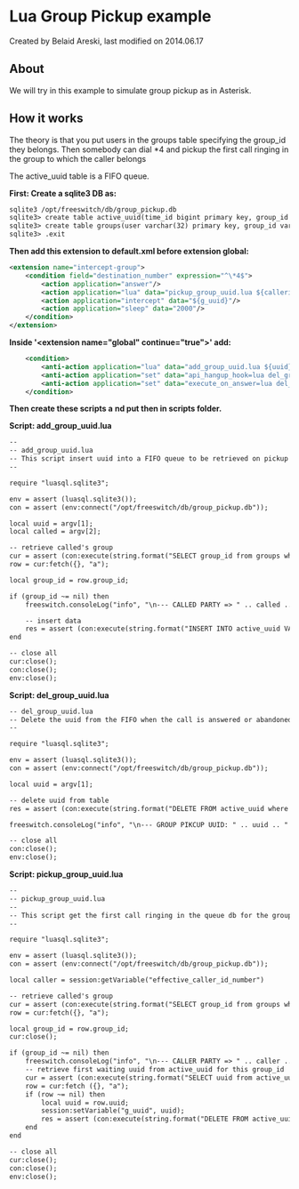 
# Lua Group Pickup example 

 Created by  Belaid Areski, last modified on 2014.06.17

## About

We will try in this example to simulate group pickup as in Asterisk.

## How it works

The theory is that you put users in the groups table specifying the group\_id they belongs. Then somebody can dial \*4 and pickup the first call ringing in the group to which the caller belongs

The active\_uuid table is a FIFO queue.

**First: Create a sqlite3 DB as:**

```xml
sqlite3 /opt/freeswitch/db/group_pickup.db
sqlite3> create table active_uuid(time_id bigint primary key, group_id varchar(32), uuid varchar(60));
sqlite3> create table groups(user varchar(32) primary key, group_id varchar(32));
sqlite3> .exit
```

**Then add this extension to default.xml before extension global:**

```xml
<extension name="intercept-group">
	<condition field="destination_number" expression="^\*4$">
		<action application="answer"/>
		<action application="lua" data="pickup_group_uuid.lua ${callerid_number}"/>
		<action application="intercept" data="${g_uuid}"/>
		<action application="sleep" data="2000"/>
	</condition>
</extension>
```

**Inside '&lt;extension name="global" continue="true">' add:**

```xml
	<condition>
		<anti-action application="lua" data="add_group_uuid.lua ${uuid} ${dialed_ext}"/>
		<anti-action application="set" data="api_hangup_hook=lua del_group_uuid.lua ${uuid}"/>
		<anti-action application="set" data="execute_on_answer=lua del_group_uuid.lua ${uuid}"/>
	</condition>
```

**Then create these scripts a** **nd put then in scripts folder.**

**Script: add\_group\_uuid.lua**

```xml
--
-- add_group_uuid.lua
-- This script insert uuid into a FIFO queue to be retrieved on pickup
--

require "luasql.sqlite3";

env = assert (luasql.sqlite3());
con = assert (env:connect("/opt/freeswitch/db/group_pickup.db"));

local uuid = argv[1];
local called = argv[2];

-- retrieve called's group
cur = assert (con:execute(string.format("SELECT group_id from groups where user='%s'", called)));
row = cur:fetch({}, "a");

local group_id = row.group_id;

if (group_id ~= nil) then
	freeswitch.consoleLog("info", "\n--- CALLED PARTY => " .. called .. " , GROUP = " .. group_id .. ", UUID = " .. uuid .. " ---\n")

	-- insert data
	res = assert (con:execute(string.format("INSERT INTO active_uuid VALUES(julianday('now'),'%s','%s')", group_id, uuid)));
end

-- close all
cur:close();
con:close();
env:close();
```

**Script: del\_group\_uuid.lua**

```xml
-- del_group_uuid.lua
-- Delete the uuid from the FIFO when the call is answered or abandoned
--

require "luasql.sqlite3";

env = assert (luasql.sqlite3());
con = assert (env:connect("/opt/freeswitch/db/group_pickup.db"));

local uuid = argv[1];

-- delete uuid from table
res = assert (con:execute(string.format("DELETE FROM active_uuid where uuid='%s'", uuid)));

freeswitch.consoleLog("info", "\n--- GROUP PIKCUP UUID: " .. uuid .. " DELETED ---\n")

-- close all
con:close();
env:close();
```

**Script: pickup\_group\_uuid.lua**

```xml
-- 
-- pickup_group_uuid.lua
--
-- This script get the first call ringing in the queue db for the group
--

require "luasql.sqlite3";

env = assert (luasql.sqlite3());
con = assert (env:connect("/opt/freeswitch/db/group_pickup.db"));

local caller = session:getVariable("effective_caller_id_number")

-- retrieve called's group
cur = assert (con:execute(string.format("SELECT group_id from groups where user='%s'", caller)));
row = cur:fetch({}, "a");

local group_id = row.group_id;
cur:close();

if (group_id ~= nil) then
	freeswitch.consoleLog("info", "\n--- CALLER PARTY => " .. caller .. " , GROUP = " .. group_id .. " ---\n")
	-- retrieve first waiting uuid from active_uuid for this group_id
	cur = assert (con:execute(string.format("SELECT uuid from active_uuid where group_id = '%s' order by time_id desc limit 1", group_id)));
	row = cur:fetch ({}, "a");
	if (row ~= nil) then
		local uuid = row.uuid;
		session:setVariable("g_uuid", uuid);
		res = assert (con:execute(string.format("DELETE FROM active_uuid where uuid = '%s'", uuid)));
	end
end

-- close all
cur:close();
con:close();
env:close();
```


